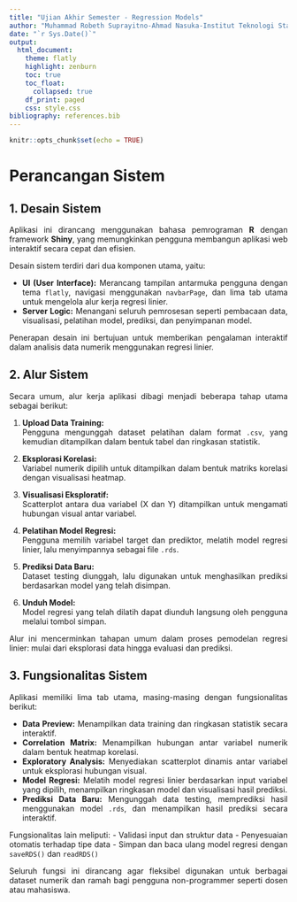 ```yaml
---
title: "Ujian Akhir Semester - Regression Models"
author: "Muhammad Robeth Suprayitno-Ahmad Nasuka-Institut Teknologi Statistika dan Bisnis Muhammadiyah"
date: "`r Sys.Date()`"
output: 
  html_document:
    theme: flatly
    highlight: zenburn
    toc: true
    toc_float:
      collapsed: true
    df_print: paged
    css: style.css
bibliography: references.bib
---
```


```{=html}
<style>
body {
  text-align: justify;
}
</style>
````

```r
knitr::opts_chunk$set(echo = TRUE)
```

# Perancangan Sistem

## 1. Desain Sistem

Aplikasi ini dirancang menggunakan bahasa pemrograman **R** dengan framework **Shiny**, yang memungkinkan pengguna membangun aplikasi web interaktif secara cepat dan efisien. 

Desain sistem terdiri dari dua komponen utama, yaitu:

- **UI (User Interface):** Merancang tampilan antarmuka pengguna dengan tema `flatly`, navigasi menggunakan `navbarPage`, dan lima tab utama untuk mengelola alur kerja regresi linier.
- **Server Logic:** Menangani seluruh pemrosesan seperti pembacaan data, visualisasi, pelatihan model, prediksi, dan penyimpanan model.

Penerapan desain ini bertujuan untuk memberikan pengalaman interaktif dalam analisis data numerik menggunakan regresi linier.

## 2. Alur Sistem

Secara umum, alur kerja aplikasi dibagi menjadi beberapa tahap utama sebagai berikut:

1. **Upload Data Training:**  
   Pengguna mengunggah dataset pelatihan dalam format `.csv`, yang kemudian ditampilkan dalam bentuk tabel dan ringkasan statistik.

2. **Eksplorasi Korelasi:**  
   Variabel numerik dipilih untuk ditampilkan dalam bentuk matriks korelasi dengan visualisasi heatmap.

3. **Visualisasi Eksploratif:**  
   Scatterplot antara dua variabel (X dan Y) ditampilkan untuk mengamati hubungan visual antar variabel.

4. **Pelatihan Model Regresi:**  
   Pengguna memilih variabel target dan prediktor, melatih model regresi linier, lalu menyimpannya sebagai file `.rds`.

5. **Prediksi Data Baru:**  
   Dataset testing diunggah, lalu digunakan untuk menghasilkan prediksi berdasarkan model yang telah disimpan.

6. **Unduh Model:**  
   Model regresi yang telah dilatih dapat diunduh langsung oleh pengguna melalui tombol simpan.

Alur ini mencerminkan tahapan umum dalam proses pemodelan regresi linier: mulai dari eksplorasi data hingga evaluasi dan prediksi.

## 3. Fungsionalitas Sistem

Aplikasi memiliki lima tab utama, masing-masing dengan fungsionalitas berikut:

- **Data Preview:** Menampilkan data training dan ringkasan statistik secara interaktif.
- **Correlation Matrix:** Menampilkan hubungan antar variabel numerik dalam bentuk heatmap korelasi.
- **Exploratory Analysis:** Menyediakan scatterplot dinamis antar variabel untuk eksplorasi hubungan visual.
- **Model Regresi:** Melatih model regresi linier berdasarkan input variabel yang dipilih, menampilkan ringkasan model dan visualisasi hasil prediksi.
- **Prediksi Data Baru:** Mengunggah data testing, memprediksi hasil menggunakan model `.rds`, dan menampilkan hasil prediksi secara interaktif.

Fungsionalitas lain meliputi:
- Validasi input dan struktur data
- Penyesuaian otomatis terhadap tipe data
- Simpan dan baca ulang model regresi dengan `saveRDS()` dan `readRDS()`

Seluruh fungsi ini dirancang agar fleksibel digunakan untuk berbagai dataset numerik dan ramah bagi pengguna non-programmer seperti dosen atau mahasiswa.

